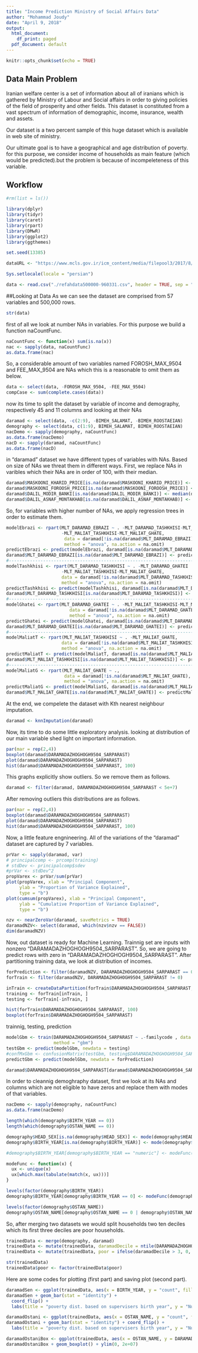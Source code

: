 ---
title: "Income Prediction Ministry of Social Affairs Data"
author: "Mohammad Joudy"
date: "April 9, 2018"
output:
  html_document:
    df_print: paged
  pdf_document: default
---

```{r setup, include=FALSE}
knitr::opts_chunk$set(echo = TRUE)
```

## Data Main Problem

Iranian welfare center is a set of information about all of iranians which is gathered by Ministry of Labour and Social affairs in order to giving policies of the field of prosperity and other fields. This dataset is constituted from a vast spectrum of information of demographic, income, insurance, wealth and assets. 

Our dataset is a two percent sample of this huge dataset which is available in web site of ministry.

Our ultimate goal is to have a geographical and age distribution of poverty. for this purpose, we consider income of households as main feature (which would be predicted).but the problem is because of incompeleteness of this variable.

## Workflow

```{r libraries, echo=TRUE, results='hide', warning=FALSE, message=FALSE, cache=TRUE}

#rm(list = ls())

library(dplyr)
library(tidyr)
library(caret)
library(rpart)
library(DMwR)
library(ggplot2)
library(ggthemes)

set.seed(13385)
```

```{r getting data, cache=TRUE}

dataURL <- "https://www.mcls.gov.ir/icm_content/media/filepool3/2017/8/7164.rar"

Sys.setlocale(locale = "persian")

data <- read.csv("./refahdata500000-960331.csv", header = TRUE, sep = ";")
```

##Looking at Data
As we can see the dataset are comprised from 57 variables and 500,000 rows.
```{r}
str(data)
```
first of all we look at number NAs in variables. For this purpose we build a function naCountFunc.
```{r, cache=TRUE}
naCountFunc <- function(x) sum(is.na(x))
nac <- sapply(data, naCountFunc)
as.data.frame(nac)
```
So, a considerable amount of two variables named FOROSH_MAX_9504 and FEE_MAX_9504 are NAs which this is a reasonable to omit them as below.
```{r, cache=TRUE}
data <- select(data, -FOROSH_MAX_9504, -FEE_MAX_9504)
compCase <- sum(complete.cases(data))
```
now its time to split the dataset by variable of income and demography, respectively 45 and 11 columns and looking at their NAs
```{r, cache=TRUE}
daramad <- select(data, -c(2:9), -BIMEH_SALAMAT, -BIMEH_ROOSTAEIAN)
demography <- select(data, c(1:9), BIMEH_SALAMAT, BIMEH_ROOSTAEIAN)
nacDemo <- sapply(demography, naCountFunc)
as.data.frame(nacDemo)
nacD <- sapply(daramad, naCountFunc)
as.data.frame(nacD)
```
in "daramad" dataset we have different types of variables with NAs. Based on size of NAs we threat them in different ways. First, we replace NAs in varibles which their NAs are in order of 100, with their median. 

```{r, cache=TRUE}
daramad$MASKOONI_KHARID_PRICE[is.na(daramad$MASKOONI_KHARID_PRICE)] <- median(daramad$MASKOONI_KHARID_PRICE, na.rm = TRUE)
daramad$MASKOONI_FOROOSH_PRICE[is.na(daramad$MASKOONI_FOROOSH_PRICE)] <- median(daramad$MASKOONI_FOROOSH_PRICE, na.rm = TRUE)
daramad$DALIL_MODIR_BANKI[is.na(daramad$DALIL_MODIR_BANKI)] <- median(daramad$DALIL_MODIR_BANKI, na.rm = TRUE)
daramad$DALIL_ASNAF_MONTAKHAB[is.na(daramad$DALIL_ASNAF_MONTAKHAB)] <- median(daramad$DALIL_ASNAF_MONTAKHAB, na.rm = TRUE)
```
So, for variables with higher number of NAs, we apply regression trees in order to estimate them.

```{r, cache=TRUE}
modelEbrazi <- rpart(MLT_DARAMAD_EBRAZI ~ . -MLT_DARAMAD_TASHKHISI-MLT_DARAMAD_GHATEI
                     -MLT_MALIAT_TASHKHISI-MLT_MALIAT_GHATE, 
                      data = daramad[!is.na(daramad$MLT_DARAMAD_EBRAZI), ], 
                      method = "anova", na.action = na.omit)
predictEbrazi <- predict(modelEbrazi, daramad[is.na(daramad$MLT_DARAMAD_EBRAZI), ])
daramad$MLT_DARAMAD_EBRAZI[is.na(daramad$MLT_DARAMAD_EBRAZI)] <- predictEbrazi
#---------------------------------------------------------------------------------------
modelTashkhisi <- rpart(MLT_DARAMAD_TASHKHISI ~ . -MLT_DARAMAD_GHATEI
                     -MLT_MALIAT_TASHKHISI-MLT_MALIAT_GHATE, 
                     data = daramad[!is.na(daramad$MLT_DARAMAD_TASHKHISI), ], 
                     method = "anova", na.action = na.omit)
predictTashkhisi <- predict(modelTashkhisi, daramad[is.na(daramad$MLT_DARAMAD_TASHKHISI), ])
daramad$MLT_DARAMAD_TASHKHISI[is.na(daramad$MLT_DARAMAD_TASHKHISI)] <- predictTashkhisi
#---------------------------------------------------------------------------------------
modelGhatei <- rpart(MLT_DARAMAD_GHATEI ~ . -MLT_MALIAT_TASHKHISI-MLT_MALIAT_GHATE, 
                        data = daramad[!is.na(daramad$MLT_DARAMAD_GHATEI), ], 
                        method = "anova", na.action = na.omit)
predictGhatei <- predict(modelGhatei, daramad[is.na(daramad$MLT_DARAMAD_GHATEI), ])
daramad$MLT_DARAMAD_GHATEI[is.na(daramad$MLT_DARAMAD_GHATEI)] <- predictGhatei
#---------------------------------------------------------------------------------------
modelMaliatT <- rpart(MLT_MALIAT_TASHKHISI ~ . -MLT_MALIAT_GHATE, 
                     data = daramad[!is.na(daramad$MLT_MALIAT_TASHKHISI), ], 
                     method = "anova", na.action = na.omit)
predictMaliatT <- predict(modelMaliatT, daramad[is.na(daramad$MLT_MALIAT_TASHKHISI), ])
daramad$MLT_MALIAT_TASHKHISI[is.na(daramad$MLT_MALIAT_TASHKHISI)] <- predictMaliatT
#---------------------------------------------------------------------------------------
modelMaliatG <- rpart(MLT_MALIAT_GHATE ~ ., 
                      data = daramad[!is.na(daramad$MLT_MALIAT_GHATE), ], 
                      method = "anova", na.action = na.omit)
predictMaliatG <- predict(modelMaliatG, daramad[is.na(daramad$MLT_MALIAT_GHATE), ])
daramad$MLT_MALIAT_GHATE[is.na(daramad$MLT_MALIAT_GHATE)] <- predictMaliatG
```

At the end, we compelete the dataset with Kth nearest neighbour imputation.

```{r, cache=TRUE}
daramad <- knnImputation(daramad)
```
Now, its time to do some little exploratory analysis. looking at distribution of our main variable shed light on important information.

```{r, cache=TRUE}
par(mar = rep(2,4))
boxplot(daramad$DARAMADAZHOGHOGH9504_SARPARAST)
plot(daramad$DARAMADAZHOGHOGH9504_SARPARAST)
hist(daramad$DARAMADAZHOGHOGH9504_SARPARAST, 100)
```

This graphs explicitly show outliers. So we remove them as follows.

```{r, cache=TRUE}
daramad <- filter(daramad, DARAMADAZHOGHOGH9504_SARPARAST < 5e+7)
```

After removing outliers this distributions are as follows.

```{r, cache=TRUE}
par(mar = rep(2,4))
boxplot(daramad$DARAMADAZHOGHOGH9504_SARPARAST)
plot(daramad$DARAMADAZHOGHOGH9504_SARPARAST)
hist(daramad$DARAMADAZHOGHOGH9504_SARPARAST, 100)
```

Now, a little feature engnineering. All of the variations of the "daramad" dataset are captured by 7 variables.

```{r, cache=TRUE}
prVar <- sapply(daramad, var)
# principalcomp <- prcomp(training)
# stdDev <- principalcomp$sdev
#prVar <- stdDev^2
propVarex <- prVar/sum(prVar)
plot(propVarex, xlab = "Principal Component",
     ylab = "Proportion of Variance Explained",
     type = "b")
plot(cumsum(propVarex), xlab = "Principal Component",
     ylab = "Cumulative Proportion of Variance Explained",
     type = "b")

nzv <- nearZeroVar(daramad, saveMetrics = TRUE)
daramadNZV<- select(daramad, which(nzv$nzv == FALSE))
dim(daramadNZV)
```
Now, out dataset is ready for Machine Learning. Trainnig set are inputs with nonzero "DARAMADAZHOGHOGH9504_SARPARAST". So, we are going to predict rows with zero in "DARAMADAZHOGHOGH9504_SARPARAST". After partitioning training data, we look at distribution of incomes.

```{r, cache=TRUE}
forPrediction <- filter(daramadNZV, DARAMADAZHOGHOGH9504_SARPARAST == 0)
forTrain <- filter(daramadNZV, DARAMADAZHOGHOGH9504_SARPARAST != 0)

inTrain <- createDataPartition(forTrain$DARAMADAZHOGHOGH9504_SARPARAST, p = .7, list = FALSE)
training <- forTrain[inTrain, ]
testing <- forTrain[-inTrain, ]

hist(forTrain$DARAMADAZHOGHOGH9504_SARPARAST, 100)
boxplot(forTrain$DARAMADAZHOGHOGH9504_SARPARAST)
```

trainnig, testing, prediction

```{r message=FALSE, warning=FALSE, cache=TRUE, results='hide'}
modelGbm <- train(DARAMADAZHOGHOGH9504_SARPARAST ~ .-familycode , data = training,
                  method = "gbm")
testGbm <- predict(modelGbm, newdata = testing)
#confMxGbm <- confusionMatrix(testGbm, testing$DARAMADAZHOGHOGH9504_SARPARAST)
predictGbm <- predict(modelGbm, newdata = forPrediction)

daramad$DARAMADAZHOGHOGH9504_SARPARAST[daramad$DARAMADAZHOGHOGH9504_SARPARAST == 0] <- predictGbm
```
In order to cleannig demoghraphy dataset, first we look at its NAs and columns which are not eligible to have zeros and replace them with modes of that variables.
```{r cache=TRUE}
nacDemo <- sapply(demography, naCountFunc)
as.data.frame(nacDemo)

length(which(demography$BIRTH_YEAR == 0))
length(which(demography$OSTAN_NAME == 0))

demography$HEAD_SEX[is.na(demography$HEAD_SEX)] <- mode(demography$HEAD_SEX)
demography$BIRTH_YEAR[is.na(demography$BIRTH_YEAR)] <- mode(demography$BIRTH_YEAR)

#demography$BIRTH_YEAR[demography$BIRTH_YEAR == "numeric"] <- modeFunc(demography$BIRTH_YEAR)

modeFunc <- function(x) {
  ux <- unique(x)
  ux[which.max(tabulate(match(x, ux)))]
}

levels(factor(demography$BIRTH_YEAR))
demography$BIRTH_YEAR[demography$BIRTH_YEAR == 0] <- modeFunc(demography$BIRTH_YEAR)

levels(factor(demography$OSTAN_NAME))
demography$OSTAN_NAME[demography$OSTAN_NAME == 0 | demography$OSTAN_NAME == ""] <- modeFunc(demography$OSTAN_NAME)

```
So, after merging two datasets we would split households two ten deciles which its first three deciles are poor households.

```{r cache=TRUE}
trainedData <- merge(demography, daramad)
trainedData <- mutate(trainedData, daramadDecile = ntile(DARAMADAZHOGHOGH9504_SARPARAST, 10))
trainedData <- mutate(trainedData, poor = ifelse(daramadDecile > 3, 0, 1))

str(trainedData)
trainedData$poor <- factor(trainedData$poor)
```

Here are some codes for plotting (first part) and saving plot (second part).

```{r fig.height=15, fig.width=10, message=FALSE, warning=FALSE, cache=TRUE}
daramadSen <- ggplot(trainedData, aes(x = BIRTH_YEAR, y = "count", fill = poor ))
daramadSen + geom_bar(stat = "identity") + 
  coord_flip() +
  labs(title = "poverty dist. based on supervisers birth year", y = "Number of families")
```

```{r fig.height=12, fig.width=10, message=FALSE, warning=FALSE, cache=TRUE}
daramadOstani <- ggplot(trainedData, aes(x = OSTAN_NAME, y = "count", fill = poor))
daramadOstani + geom_bar(stat = "identity") + coord_flip() +
  labs(title = "poverty dist. based on supervisers birth year", y = "Number of families")

```


```{r fig.height=10, fig.width=20, message=FALSE, warning=FALSE, cache=TRUE}
daramadOstaniBox <- ggplot(trainedData, aes(x = OSTAN_NAME, y = DARAMADAZHOGHOGH9504_SARPARAST))
daramadOstaniBox + geom_boxplot() + ylim(0, 2e+07)

```
